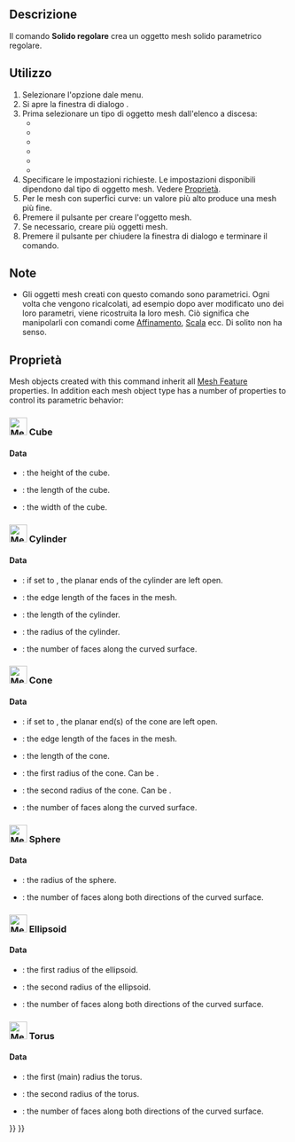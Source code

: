 <languages/>

{{Docnav/it
|[[Mesh_Scale/it|Scala]]
|[[Mesh_Union/it|Unione]]
|[[Mesh_Workbench/it|Mesh]]
|IconL=Mesh_Scale.svg
|IconR=Mesh_Union.svg
|IconC=Workbench_Mesh.svg
}}

{{GuiCommand/it
|Name=Mesh BuildRegularSolid
|Name/it=Solido regolare
|MenuLocation=Mesh → Solido regolare...
|Workbenches=[[Mesh Workbench/it|Mesh]]
}}

<span id="Description"></span>
==Descrizione==

Il comando '''Solido regolare''' crea un oggetto mesh solido parametrico regolare.

<span id="Usage"></span>
==Utilizzo==

<div class="mw-translate-fuzzy">
# Selezionare l'opzione {{MenuCommand|Mesh → [[Image:Mesh_BuildRegularSolid.svg|16px]] Solido regolare...}} dale menu.
# Si apre la finestra di dialogo {{MenuCommand|Solido regolare}}.
# Prima selezionare un tipo di oggetto mesh dall'elenco a discesa:
#* {{MenuCommand|[[Image:Mesh_Cube.svg|16px]] Cubo}}
#* {{MenuCommand|[[Image:Mesh_Cylinder.svg|16px]] Cilindro}}
#* {{MenuCommand|[[Image:Mesh_Cone.svg|16px]] Cono}}
#* {{MenuCommand|[[Image:Mesh_Sphere.svg|16px]] Sfera}}
#* {{MenuCommand|[[Image:Mesh_Ellipsoid.svg|16px]] Ellissoide}}
#* {{MenuCommand|[[Image:Mesh_Torus.svg|16px]] Toro}}
# Specificare le impostazioni richieste. Le impostazioni disponibili dipendono dal tipo di oggetto mesh. Vedere [[#Proprietà|Proprietà]].
# Per le mesh con superfici curve: un valore {{MenuCommand|Campionatura}} più alto produce una mesh più fine.
# Premere il pulsante {{Button|Crea}} per creare l'oggetto mesh.
# Se necessario, creare più oggetti mesh.
# Premere il pulsante {{Button|Chiudi}} per chiudere la finestra di dialogo e terminare il comando.
</div>

<span id="Notes"></span>
==Note==

* Gli oggetti mesh creati con questo comando sono parametrici. Ogni volta che vengono ricalcolati, ad esempio dopo aver modificato uno dei loro parametri, viene ricostruita la loro mesh. Ciò significa che manipolarli con comandi come [[Mesh_RemeshGmsh/it| Affinamento]], [[Mesh_Scale/it|Scala]] ecc. Di solito non ha senso.

<span id="Properties"></span>
== Proprietà ==

Mesh objects created with this command inherit all [[Mesh_Feature|Mesh Feature]] properties. In addition each mesh object type has a number of properties to control its parametric behavior:

===[[Image:Mesh_Cube.svg|32px]] Cube===

====Data====

{{TitleProperty|Cube}}

* {{PropertyData|Height|FloatConstraint}}: the height of the cube.
* {{PropertyData|Length|FloatConstraint}}: the length of the cube.
* {{PropertyData|Width|FloatConstraint}}: the width of the cube.

===[[Image:Mesh_Cylinder.svg|32px]] Cylinder===

====Data====

{{TitleProperty|Base}}

* {{PropertyData|Closed|Bool}}: if set to {{FALSE}}, the planar ends of the cylinder are left open. 
* {{PropertyData|Edge Length|FloatConstraint}}: the edge length of the faces in the mesh.
* {{PropertyData|Length|FloatConstraint}}: the length of the cylinder.
* {{PropertyData|Radius|FloatConstraint}}: the radius of the cylinder.
* {{PropertyData|Sampling|IntegerConstraint}}: the number of faces along the curved surface.

===[[Image:Mesh_Cone.svg|32px]] Cone===

====Data====

{{TitleProperty|Base}}

* {{PropertyData|Closed|Bool}}: if set to {{FALSE}}, the planar end(s) of the cone are left open. 
* {{PropertyData|Edge Length|FloatConstraint}}: the edge length of the faces in the mesh.
* {{PropertyData|Length|FloatConstraint}}: the length of the cone.
* {{PropertyData|Radius 1|FloatConstraint}}: the first radius of the cone. Can be {{value|0}}.
* {{PropertyData|Radius 2|FloatConstraint}}: the second radius of the cone. Can be {{value|0}}.
* {{PropertyData|Sampling|IntegerConstraint}}: the number of faces along the curved surface.

===[[Image:Mesh_Sphere.svg|32px]] Sphere===

====Data====

{{TitleProperty|Base}}

* {{PropertyData|Radius|FloatConstraint}}: the  radius of the sphere.
* {{PropertyData|Sampling|IntegerConstraint}}: the number of faces along both directions of the curved surface.

===[[Image:Mesh_Ellipsoid.svg|32px]] Ellipsoid===

====Data====

{{TitleProperty|Base}}

* {{PropertyData|Radius 1|FloatConstraint}}: the first radius of the ellipsoid.
* {{PropertyData|Radius 2|FloatConstraint}}: the second radius of the ellipsoid.
* {{PropertyData|Sampling|IntegerConstraint}}: the number of faces along both directions of the curved surface.

===[[Image:Mesh_Torus.svg|32px]] Torus===

====Data====

{{TitleProperty|Base}}

* {{PropertyData|Radius 1|FloatConstraint}}: the first (main) radius the torus.
* {{PropertyData|Radius 2|FloatConstraint}}: the second radius of the torus.
* {{PropertyData|Sampling|IntegerConstraint}}: the number of faces along both directions of the curved surface.


<div class="mw-translate-fuzzy">
{{Docnav/it
|[[Mesh_Scale/it|Scala]]
|[[Mesh_Union/it|Unione]]
|[[Mesh_Workbench/it|Mesh]]
|IconL=Mesh_Scale.svg
|IconR=Mesh_Union.svg
|IconC=Workbench_Mesh.svg
}}
</div>

{{Mesh Tools navi{{#translation:}}}}
{{Userdocnavi{{#translation:}}}}
{{clear}}